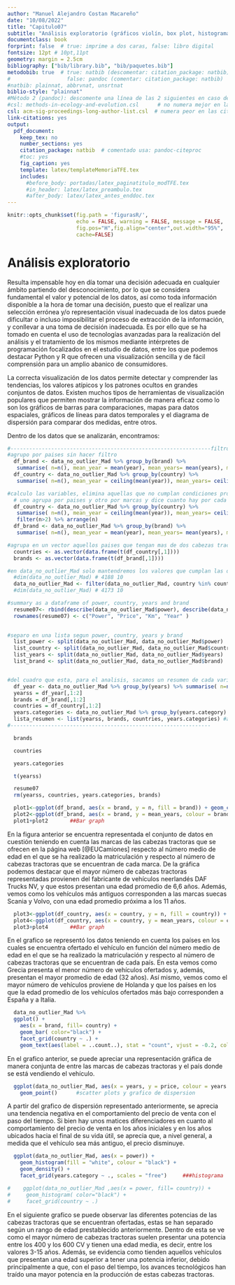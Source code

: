 ---
author: "Manuel Alejandro Costan Macareño"
date: "10/08/2022"
title: "Capitulo07"
subtitle: "Análisis exploratorio (gráficos violín, box plot, histograma y tablas estadísticas)"
documentclass: book
forprint: false  # true: imprime a dos caras, false: libro digital
fontsize: 12pt # 10pt,11pt
geometry: margin = 2.5cm 
bibliography: ["bib/library.bib", "bib/paquetes.bib"]
metodobib: true  # true: natbib (descomentar: citation_package: natbib) 
#                  false: pandoc (comentar: citation_package: natbib)
#natbib: plainnat, abbrvnat, unsrtnat
biblio-style: "plainnat"
#Método 2 (pandoc): descomente una línea de las 2 siguientes en caso de usarlo
#csl: methods-in-ecology-and-evolution.csl      # no numera mejor en las citas
csl: acm-sig-proceedings-long-author-list.csl  # numera peor en las citas
link-citations: yes
output: 
  pdf_document:
    keep_tex: no
    number_sections: yes
    citation_package: natbib  # comentado usa: pandoc-citeproc
    #toc: yes
    fig_caption: yes
    template: latex/templateMemoriaTFE.tex
    includes:
      #before_body: portadas/latex_paginatitulo_modTFE.tex
      #in_header: latex/latex_preambulo.tex
      #after_body: latex/latex_antes_enddoc.tex
---



```{r include=FALSE}
knitr::opts_chunk$set(fig.path = 'figurasR/',
                      echo = FALSE, warning = FALSE, message = FALSE,
                      fig.pos="H",fig.align="center",out.width="95%",
                      cache=FALSE)

```


<!-- \setcounter{chapter}{2} -->
<!-- \setcounter{chapter}{2} escribir 2 para capítulo 3  -->
<!-- \pagenumbering{arabic} -->

\ifdefined\ifprincipal
\else
\setlength{\parindent}{1em}
\pagestyle{fancy}
\setcounter{tocdepth}{4}
\tableofcontents
<!-- \nocite{*} -->
\fi

\ifdefined\ifdoblecara
\fancyhead{}{}
\fancyhead[LE,RO]{\scriptsize\rightmark}
\fancyfoot[LO,RE]{\scriptsize\slshape \leftmark}
\fancyfoot[C]{}
\fancyfoot[LE,RO]{\footnotesize\thepage}
\else
\fancyhead{}{}
\fancyhead[RO]{\scriptsize\rightmark}
\fancyfoot[LO]{\scriptsize\slshape \leftmark}
\fancyfoot[C]{}
\fancyfoot[RO]{\footnotesize\thepage}
\fi
\renewcommand{\headrulewidth}{0.4pt}
\renewcommand{\footrulewidth}{0.4pt}


# Análisis exploratorio

Resulta impensable hoy en día tomar una decisión adecuada en cualquier ámbito partiendo del desconocimiento, por lo que se considera fundamental el valor y potencial de los datos, así como toda información disponible a la hora de tomar una decisión, puesto que el realizar una selección errónea y/o representación visual inadecuada de los datos puede dificultar o incluso imposibilitar el proceso de extracción de la información, y conllevar a una toma de decisión inadecuada. Es por ello que se ha tomado en cuenta el uso de tecnologías avanzadas para la realización del análisis y el tratamiento de los mismos mediante intérpretes de programación focalizados en el estudio de datos, entre los que podemos destacar Python y R que ofrecen una visualización sencilla y de fácil comprensión para un amplio abanico de consumidores. 

La correcta visualización de los datos permite detectar y comprender las tendencias, los valores atípicos y los patrones ocultos en grandes conjuntos de datos. Existen muchos tipos de herramientas de visualización populares que permiten mostrar la información de manera eficaz como lo son los gráficos de barras para comparaciones, mapas para datos espaciales, gráficos de líneas para datos temporales y el diagrama de dispersión para comparar dos medidas, entre otros.

Dentro de los datos que se analizarán, encontramos:


```{r}
#----------------------------------------------------------------filtro datos segun una condicion y almaceno valores en listas-------------------------------------------------------------------------------
#agrupo por paises sin hacer filtro
  df_brand <- data_no_outlier_Mad %>% group_by(brand) %>% 
   summarise( n=n(), mean_year = mean(year), mean_years= mean(years), mean_price = ceiling(mean(km)), median_price=median(km), variance_price = var(km), sd_price = sd(km)) %>% arrange(n)
  df_country <- data_no_outlier_Mad %>% group_by(country) %>% 
   summarise( n=n(), mean_year = ceiling(mean(year)), mean_years= ceiling(mean(years)), mean_price = ceiling(mean(km)), median_price=median(km), variance_price = var(km), sd_price = sd(km)) %>% arrange(n)

#calculo las variables, elimina aquellas que no cumplan condiciones propuestas, como el no tener mas de dos valores por marca, por pais, 
  # uno agrupa por paises y otro por marcas y dice cuanto hay por cada uno, ademas saca la media de km y la suma total
  df_country <- data_no_outlier_Mad %>% group_by(country) %>% 
   summarise( n=n(), mean_year = ceiling(mean(year)), mean_years= ceiling(mean(years)), mean_price = ceiling(mean(km)), median_price=median(km), variance_price = var(km), sd_price = sd(km)) %>% 
   filter(n>2) %>% arrange(n)
  df_brand <- data_no_outlier_Mad %>% group_by(brand) %>% 
   summarise( n=n(), mean_year = mean(year), mean_years= mean(years), mean_price = ceiling(mean(km)), median_price=median(km), variance_price = var(km), sd_price = sd(km)) %>% filter(n>2) %>% arrange(n)

#agrupa en un vector aquellos paises que tengan mas de dos cabezas tractoras y agrupa en un vector aquellas marcas que tengan mas de dos cabezas tractoras
  countries <- as.vector(data.frame(t(df_country[,1])))
  brands <- as.vector(data.frame(t(df_brand[,1])))

#en data_no_outlier_Mad solo mantendremos los valores que cumplan las dos condiciones anteriormente planteadas... y veo las diferencia de como cambian las dimensiones
  #dim(data_no_outlier_Mad) # 4188 10
  data_no_outlier_Mad <- filter(data_no_outlier_Mad, country %in% countries, brand %in% brands)
  #dim(data_no_outlier_Mad) # 4173 10

#summary as a dataframe of power, country, years and brand
  resume07<- rbind(describe(data_no_outlier_Mad$power), describe(data_no_outlier_Mad$price), describe(data_no_outlier_Mad$km), describe(data_no_outlier_Mad$years)) 
  rownames(resume07) <- c("Power", "Price", "Km", "Year" )
  

#separo en una lista segun power, country, years y brand
  list_power <- split(data_no_outlier_Mad, data_no_outlier_Mad$power)
  list_country <- split(data_no_outlier_Mad, data_no_outlier_Mad$country) 
  list_years <- split(data_no_outlier_Mad, data_no_outlier_Mad$years) 
  list_brand <- split(data_no_outlier_Mad, data_no_outlier_Mad$brand)


#del cuadro que esta, para el analisis, sacamos un resumen de cada variable y la almaceno en la lista_resumen:
  df_year <- data_no_outlier_Mad %>% group_by(years) %>% summarise( n=n(), mean_price = ceiling(mean(price)))
  yearss = df_year[,1:2]
  brands = df_brand[,1:2]
  countries = df_country[,1:2]
  years.categories <- data_no_outlier_Mad %>% group_by(years.category) %>% summarise( n=n()) %>% arrange(n)
  lista_resumen <- list(yearss, brands, countries, years.categories) #accedo a este lista_resumen[[2]]
#----------------------------------------------------------------    
```

```{r  eval=TRUE, echo=FALSE}
  brands
```


```{r  eval=TRUE, echo=FALSE}
  countries
```


```{r  eval=TRUE, echo=FALSE}
  years.categories
```


```{r  eval=TRUE, echo=FALSE}
  t(yearss)
```

```{r  eval=TRUE, echo=FALSE}
  resume07
  rm(yearss, countries, years.categories, brands)
```




```{r eval=TRUE, echo=FALSE}
  plot1<-ggplot(df_brand, aes(x = brand, y = n, fill = brand)) + geom_col() + geom_text(aes(label = n), vjust = 1.5, colour = "black") #bar graphs numbers of cabezas tractoras for every brand
  plot2<-ggplot(df_brand, aes(x = brand, y = mean_years, colour = brand)) + geom_point() #bar graphs edad promedio of cabezas tractoras for every brand
  plot1+plot2       ##Bar graph
```
En la figura anterior se encuentra representada el conjunto de datos en cuestión teniendo en cuenta las marcas de las cabezas tractoras que se ofrecen en la página web [@EUCamiones] respecto al número medio de edad en el que se ha realizado la matriculación y respecto al número de cabezas tractoras que se encuentran de cada marca. De la gráfica podemos destacar que el mayor número de cabezas tractoras representadas provienen del fabricante de vehículos neerlandés DAF Trucks NV, y que estos presentan una edad promedio de 6,6 años. Además, vemos como los vehículos más antiguos corresponden a las marcas suecas Scania y Volvo, con una edad promedio próxima a los 11 años.


```{r eval=TRUE, echo=FALSE}
  plot3<-ggplot(df_country, aes(x = country, y = n, fill = country)) + geom_col() + geom_text(aes(label = n), vjust = 1.5, colour = "black") #bar graphs numbers of cabezas tractoras for every country
  plot4<-ggplot(df_country, aes(x = country, y = mean_years, colour = country)) + geom_point() #bar graphs edad promedio of cabezas tractoras for every country
  plot3+plot4       ##Bar graph
```
En el grafico \ref{poner label de la fig anterior} se representó los datos teniendo en cuenta los países en los cuales se encuentra ofertado el vehículo en función del número medio de edad en el que se ha realizado la matriculación y respecto al número de cabezas tractoras que se encuentran de cada país. En esta vemos como Grecia presenta el menor número de vehículos ofertados y, además, presentan el mayor promedio de edad (32 años). Así mismo, vemos como el mayor número de vehículos proviene de Holanda y que los países en los que la edad promedio de los vehículos ofertados más bajo corresponden a España y a Italia.


```{r eval=TRUE, echo=FALSE}
  data_no_outlier_Mad %>% 
  ggplot() +
    aes(x = brand, fill= country) +
    geom_bar( color="black") +
    facet_grid(country ~ .) +
    geom_text(aes(label = ..count..), stat = "count", vjust = -0.2, colour = "black")       ##Bar graph
```
En el grafico anterior, se puede apreciar una representación gráfica de manera conjunta de entre las marcas de cabezas tractoras y el país donde se está vendiendo el vehículo.



```{r eval=TRUE, echo=FALSE}
  ggplot(data_no_outlier_Mad, aes(x = years, y = price, colour = years.category)) +
    geom_point()      #scatter plots y grafico de dispersion
```
A partir del grafico de dispersión representado anteriormente, se aprecia una tendencia negativa en el comportamiento del precio de venta con el paso del tiempo. Si bien hay unos matices diferenciadores en cuanto al comportamiento del precio de venta en los años iniciales y en los años ubicados hacia el final de su vida útil, se aprecia que, a nivel general, a medida que el vehículo sea más antiguo, el precio disminuye. 





```{r eval=TRUE, echo=FALSE}
  ggplot(data_no_outlier_Mad, aes(x = power)) +
    geom_histogram(fill = "white", colour = "black") +
    geom_density() +
    facet_grid(years.category ~ ., scales = "free")     ###histograma

#    ggplot(data_no_outlier_Mad ,aes(x = power, fill= country)) +
#     geom_histogram( color="black") +
#     facet_grid(country ~ .)
```
En el siguiente grafico \ref{poner label de la fig anterior} se puede observar las diferentes potencias de las cabezas tractoras que se encuentran ofertadas, estas se han separado según un rango de edad prestablecido anteriormente. Dentro de esta se ve como el mayor número de cabezas tractoras suelen presentar una potencia entre los 400 y los 600 CV y tienen una edad media, es decir, entre los valores 3-15 años. Además, se evidencia como tienden aquellos vehículos que presentan una edad superior a tener una potencia inferior, debido principalmente a que, con el paso del tiempo, los avances tecnológicos han traído una mayor potencia en la producción de estas cabezas tractoras.



<!--
```{r}
data_no_outlier_Mad %>% 
  ggplot() +
  aes(x = price, y = years, color = country) +
  geom_point() +
  facet_grid(country ~ .)

#data_no_outlier_Mad %>% 
#  ggplot() +
#  aes(x = years, fill= brand) +
#  geom_bar( color="black") +
#  facet_grid(brand ~ .)
#------------------------------------------------------------------------------------------------------------------------------------------------------------
```
Tal y come se comento anteriormente, en esta grafica se puede observar de manera conjunta la cantidad de cabezas tractoras por paises teniendo en cuenta la edad media, dentro de la cual, se ve que salvo en Holanda, todos los paises tienen la misma tendencia donde la mayor cantidad de cabezas tractoras tiene una edad media menor a 10 años.
-->







<!-- 
#----------------------------------------GRAPHICS--------------------------------------------------------------------
#To make the bars narrower or wider, set width in geom_col()
#To add space between bars within a group, make width smaller and set the value for position_dodge
#leer lo de library(patchwork) para poner en una misma parte dos graficos diferentes
# Using plot_layout() to specify the heights of each plot
#geom_point(shape = 21) para cambiar la forma de los puntos
# coord_flip() para cambiar eje X e Y

# Set the axis labelse
##xlab("Age in years")
##ylab("Height in inches")
##otra forma scale_x_continuous(name = "Age\n(years)")
#
##poner titulo al grafico 
#ggtitle("Age and Height\nof Schoolchildren")

-->







